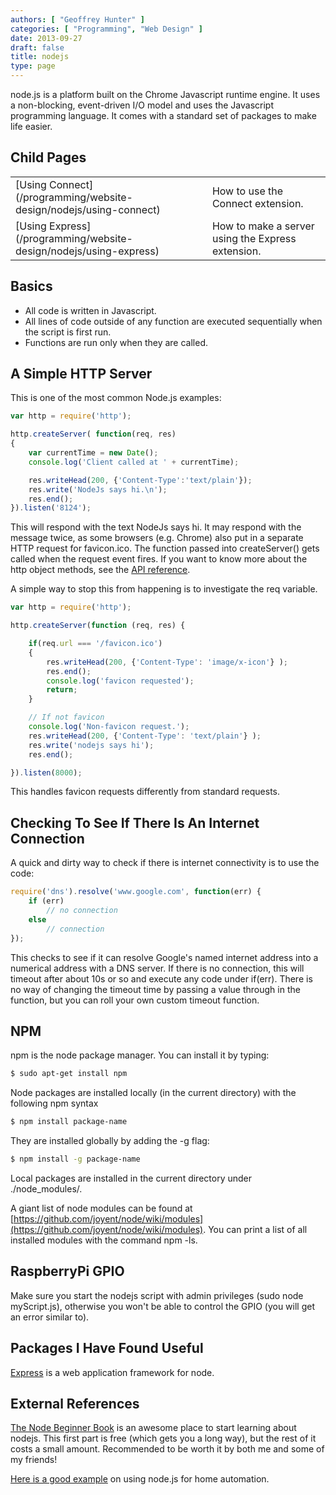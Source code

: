 ```yaml
---
authors: [ "Geoffrey Hunter" ]
categories: [ "Programming", "Web Design" ]
date: 2013-09-27
draft: false
title: nodejs
type: page
---
```



node.js is a platform built on the Chrome Javascript runtime engine. It uses a non-blocking, event-driven I/O model and uses the Javascript programming language. It comes with a standard set of packages to make life easier.

## Child Pages

<table>
<tbody>
<tr>
<td >[Using Connect](/programming/website-design/nodejs/using-connect)</td>
<td >How to use the Connect extension.</td>
</tr>
<tr >
<td >[Using Express](/programming/website-design/nodejs/using-express)</td>
<td >How to make a server using the Express extension.</td>
</tr>
</tbody>
</table>

## Basics

* All code is written in Javascript.
* All lines of code outside of any function are executed sequentially when the script is first run.
* Functions are run only when they are called.

## A Simple HTTP Server

This is one of the most common Node.js examples:

```js    
var http = require('http');

http.createServer( function(req, res)
{
    var currentTime = new Date();
    console.log('Client called at ' + currentTime);

    res.writeHead(200, {'Content-Type':'text/plain'});
    res.write('NodeJs says hi.\n');
    res.end();
}).listen('8124');
```

This will respond with the text NodeJs says hi. It may respond with the message twice, as some browsers (e.g. Chrome) also put in a separate HTTP request for favicon.ico. The function passed into createServer() gets called when the request event fires. If you want to know more about the http object methods, see the [API reference](http://nodejs.org/api/http.html#http_class_http_server).

A simple way to stop this from happening is to investigate the req variable.

```js
var http = require('http');

http.createServer(function (req, res) { 

    if(req.url === '/favicon.ico')
    {
        res.writeHead(200, {'Content-Type': 'image/x-icon'} );
        res.end();
        console.log('favicon requested');
        return;
    }

    // If not favicon
    console.log('Non-favicon request.');
    res.writeHead(200, {'Content-Type': 'text/plain'} );
    res.write('nodejs says hi');
    res.end();

}).listen(8000);
```

This handles favicon requests differently from standard requests.

## Checking To See If There Is An Internet Connection

A quick and dirty way to check if there is internet connectivity is to use the code:

```js    
require('dns').resolve('www.google.com', function(err) {
    if (err)
        // no connection
    else
        // connection
});
```

This checks to see if it can resolve Google's named internet address into a numerical address with a DNS server. If there is no connection, this will timeout after about 10s or so and execute any code under if(err). There is no way of changing the timeout time by passing a value through in the function, but you can roll your own custom timeout function.

## NPM

npm is the node package manager. You can install it by typing:

```sh    
$ sudo apt-get install npm
```

Node packages are installed locally (in the current directory) with the following npm syntax

```sh 
$ npm install package-name
```

They are installed globally by adding the -g flag:

```sh 
$ npm install -g package-name
```

Local packages are installed in the current directory under ./node_modules/.

A giant list of node modules can be found at [https://github.com/joyent/node/wiki/modules](https://github.com/joyent/node/wiki/modules). You can print a list of all installed modules with the command npm -ls.


## RaspberryPi GPIO

Make sure you start the nodejs script with admin privileges (sudo node myScript.js), otherwise you won't be able to control the GPIO (you will get an error similar to).

## Packages I Have Found Useful

[Express](http://expressjs.com/) is a web application framework for node.

## External References

[The Node Beginner Book](http://www.nodebeginner.org/#javascript-and-nodejs) is an awesome place to start learning about nodejs. This first part is free (which gets you a long way), but the rest of it costs a small amount. Recommended to be worth it by both me and some of my friends!

[Here is a good example](https://blog.codecentric.de/en/2013/03/home-automation-with-angularjs-and-node-js-on-a-raspberry-pi/) on using node.js for home automation.